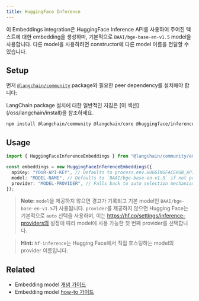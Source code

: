 ```yaml
---
title: HuggingFace Inference
---
```


이 Embeddings integration은 HuggingFace Inference API를 사용하여 주어진 텍스트에 대한 embedding을 생성하며, 기본적으로 `BAAI/bge-base-en-v1.5` model을 사용합니다. 다른 model을 사용하려면 constructor에 다른 model 이름을 전달할 수 있습니다.

## Setup

먼저 [`@langchain/community`](https://www.npmjs.com/package/@langchain/community) package와 필요한 peer dependency를 설치해야 합니다:

<Tip>
LangChain package 설치에 대한 일반적인 지침은 [이 섹션](/oss/langchain/install)을 참조하세요.
</Tip>

```bash npm
npm install @langchain/community @langchain/core @huggingface/inference@4
```
## Usage

```typescript
import { HuggingFaceInferenceEmbeddings } from "@langchain/community/embeddings/hf";

const embeddings = new HuggingFaceInferenceEmbeddings({
  apiKey: "YOUR-API-KEY", // Defaults to process.env.HUGGINGFACEHUB_API_KEY
  model: "MODEL-NAME", // Defaults to `BAAI/bge-base-en-v1.5` if not provided
  provider: "MODEL-PROVIDER", // Falls back to auto selection mechanism within Hugging Face's inference API if not provided
});
```

> **Note:**
> `model`을 제공하지 않으면 경고가 기록되고 기본 model인 `BAAI/bge-base-en-v1.5`가 사용됩니다.
> `provider`를 제공하지 않으면 Hugging Face는 기본적으로 `auto` 선택을 사용하며, 이는 https://hf.co/settings/inference-providers의 설정에 따라 model에 사용 가능한 첫 번째 provider를 선택합니다.

> **Hint:**
> `hf-inference`는 Hugging Face에서 직접 호스팅하는 model의 provider 이름입니다.

## Related

- Embedding model [개념 가이드](/oss/integrations/text_embedding)
- Embedding model [how-to 가이드](/oss/integrations/text_embedding)